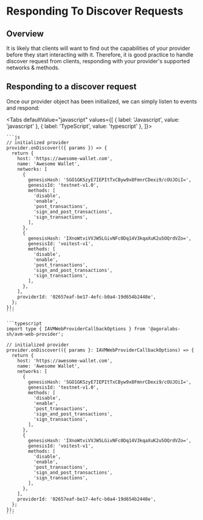
# Responding To Discover Requests

<TOCInline
  maxHeadingLevel={4}
  toc={toc}
/>

## Overview

It is likely that clients will want to find out the capabilities of your provider before they start interacting with it. Therefore, it is good practice to handle discover request from clients, responding with your provider's supported networks & methods.

## Responding to a discover request

Once our provider object has been initialized, we can simply listen to events and respond:

<Tabs
  defaultValue="javascript"
  values={[
    { label: 'Javascript', value: 'javascript' },
    { label: 'TypeScript', value: 'typescript' },
  ]}>
  <TabItem value="javascript">

    ```js
    // initialized provider
    provider.onDiscover(({ params }) => {
      return {
        host: 'https://awesome-wallet.com',
        name: 'Awesome Wallet',
        networks: [
          {
            genesisHash: 'SGO1GKSzyE7IEPItTxCByw9x8FmnrCDexi9/cOUJOiI=',
            genesisId: 'testnet-v1.0',
            methods: [
              'disable',
              'enable',
              'post_transactions',
              'sign_and_post_transactions',
              'sign_transactions',
            ],
          },
          {
            genesisHash: 'IXnoWtviVVJW5LGivNFc0Dq14V3kqaXuK2u5OQrdVZo=',
            genesisId: 'voitest-v1',
            methods: [
              'disable',
              'enable',
              'post_transactions',
              'sign_and_post_transactions',
              'sign_transactions',
            ],
          },
        ],
        providerId: '02657eaf-be17-4efc-b0a4-19d654b2448e',
      };
    });
    ```

  </TabItem>
  <TabItem value="typescript">

    ```typescript
    import type { IAVMWebProviderCallbackOptions } from '@agoralabs-sh/avm-web-provider';

    // initialized provider
    provider.onDiscover(({ params }: IAVMWebProviderCallbackOptions) => {
      return {
        host: 'https://awesome-wallet.com',
        name: 'Awesome Wallet',
        networks: [
          {
            genesisHash: 'SGO1GKSzyE7IEPItTxCByw9x8FmnrCDexi9/cOUJOiI=',
            genesisId: 'testnet-v1.0',
            methods: [
              'disable',
              'enable',
              'post_transactions',
              'sign_and_post_transactions',
              'sign_transactions',
            ],
          },
          {
            genesisHash: 'IXnoWtviVVJW5LGivNFc0Dq14V3kqaXuK2u5OQrdVZo=',
            genesisId: 'voitest-v1',
            methods: [
              'disable',
              'enable',
              'post_transactions',
              'sign_and_post_transactions',
              'sign_transactions',
            ],
          },
        ],
        providerId: '02657eaf-be17-4efc-b0a4-19d654b2448e',
      };
    });
    ```

  </TabItem>
</Tabs>
